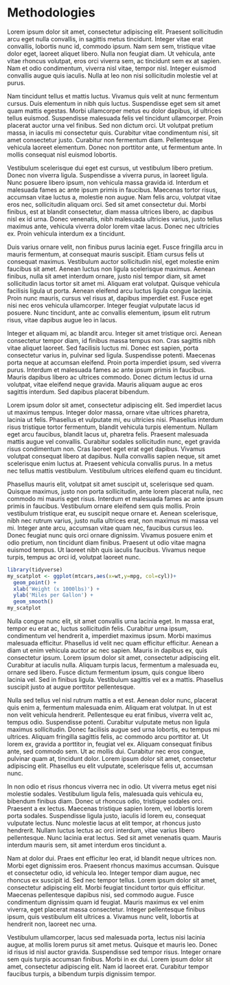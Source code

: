 # Methodologies {#methodologies}


Lorem ipsum dolor sit amet, consectetur adipiscing elit. Praesent sollicitudin arcu eget nulla convallis, in sagittis metus tincidunt. Integer vitae erat convallis, lobortis nunc id, commodo ipsum. Nam sem sem, tristique vitae dolor eget, laoreet aliquet libero. Nulla non feugiat diam. Ut vehicula, ante vitae rhoncus volutpat, eros orci viverra sem, ac tincidunt sem ex at sapien. Nam et odio condimentum, viverra nisl vitae, tempor nisl. Integer euismod convallis augue quis iaculis. Nulla at leo non nisi sollicitudin molestie vel at purus.

Nam tincidunt tellus et mattis luctus. Vivamus quis velit at nunc fermentum cursus. Duis elementum in nibh quis luctus. Suspendisse eget sem sit amet quam mattis egestas. Morbi ullamcorper metus eu dolor dapibus, id ultrices tellus euismod. Suspendisse malesuada felis vel tincidunt ullamcorper. Proin placerat auctor urna vel finibus. Sed non dictum orci. Ut volutpat pretium massa, in iaculis mi consectetur quis. Curabitur vitae condimentum nisi, sit amet consectetur justo. Curabitur non fermentum diam. Pellentesque vehicula laoreet elementum. Donec non porttitor ante, ut fermentum ante. In mollis consequat nisl euismod lobortis.

Vestibulum scelerisque dui eget est cursus, ut vestibulum libero pretium. Donec non viverra ligula. Suspendisse a viverra purus, in laoreet ligula. Nunc posuere libero ipsum, non vehicula massa gravida id. Interdum et malesuada fames ac ante ipsum primis in faucibus. Maecenas tortor risus, accumsan vitae luctus a, molestie non augue. Nam felis arcu, volutpat vitae eros nec, sollicitudin aliquam orci. Sed sit amet consectetur dui. Morbi finibus, est at blandit consectetur, diam massa ultrices libero, ac dapibus nisl ex id urna. Donec venenatis, nibh malesuada ultricies varius, justo tellus maximus ante, vehicula viverra dolor lorem vitae lacus. Donec nec ultricies ex. Proin vehicula interdum ex a tincidunt.

Duis varius ornare velit, non finibus purus lacinia eget. Fusce fringilla arcu in mauris fermentum, at consequat mauris suscipit. Etiam cursus felis ut consequat maximus. Vestibulum auctor sollicitudin nisl, eget molestie enim faucibus sit amet. Aenean luctus non ligula scelerisque maximus. Aenean finibus, nulla sit amet interdum ornare, justo nisl tempor diam, sit amet sollicitudin lacus tortor sit amet mi. Aliquam erat volutpat. Quisque vehicula facilisis ligula ut porta. Aenean eleifend arcu luctus ligula congue lacinia. Proin nunc mauris, cursus vel risus at, dapibus imperdiet est. Fusce eget nisi nec eros vehicula ullamcorper. Integer feugiat vulputate lacus id posuere. Nunc tincidunt, ante ac convallis elementum, ipsum elit rutrum risus, vitae dapibus augue leo in lacus.

Integer et aliquam mi, ac blandit arcu. Integer sit amet tristique orci. Aenean consectetur tempor diam, id finibus massa tempus non. Cras sagittis nibh vitae aliquet laoreet. Sed facilisis luctus mi. Donec est sapien, porta consectetur varius in, pulvinar sed ligula. Suspendisse potenti. Maecenas porta neque at accumsan eleifend. Proin porta imperdiet ipsum, sed viverra purus. Interdum et malesuada fames ac ante ipsum primis in faucibus. Mauris dapibus libero ac ultrices commodo. Donec dictum lectus id urna volutpat, vitae eleifend neque gravida. Mauris aliquam augue ac eros sagittis interdum. Sed dapibus placerat bibendum.

 Lorem ipsum dolor sit amet, consectetur adipiscing elit. Sed imperdiet lacus ut maximus tempus. Integer dolor massa, ornare vitae ultrices pharetra, lacinia ut felis. Phasellus et vulputate mi, eu ultricies nisi. Phasellus interdum risus tristique tortor fermentum, blandit vehicula turpis elementum. Nullam eget arcu faucibus, blandit lacus ut, pharetra felis. Praesent malesuada mattis augue vel convallis. Curabitur sodales sollicitudin nunc, eget gravida risus condimentum non. Cras laoreet eget erat eget dapibus. Vivamus volutpat consequat libero at dapibus. Nulla convallis sapien neque, sit amet scelerisque enim luctus at. Praesent vehicula convallis purus. In a metus nec tellus mattis vestibulum. Vestibulum ultrices eleifend quam eu tincidunt.

Phasellus mauris elit, volutpat sit amet suscipit ut, scelerisque sed quam. Quisque maximus, justo non porta sollicitudin, ante lorem placerat nulla, nec commodo mi mauris eget risus. Interdum et malesuada fames ac ante ipsum primis in faucibus. Vestibulum ornare eleifend sem quis mollis. Proin vestibulum tristique erat, eu suscipit neque ornare et. Aenean scelerisque, nibh nec rutrum varius, justo nulla ultrices erat, non maximus mi massa vel mi. Integer ante arcu, accumsan vitae quam nec, faucibus cursus leo. Donec feugiat nunc quis orci ornare dignissim. Vivamus posuere enim et odio pretium, non tincidunt diam finibus. Praesent ut odio vitae magna euismod tempus. Ut laoreet nibh quis iaculis faucibus. Vivamus neque turpis, tempus ac orci id, volutpat laoreet nunc.





```r
library(tidyverse)
my_scatplot <- ggplot(mtcars,aes(x=wt,y=mpg, col=cyl))+ 
  geom_point() +
  xlab('Weight (x 1000lbs)') +
  ylab('Miles per Gallon') +
  geom_smooth()
my_scatplot
```


Nulla congue nunc elit, sit amet convallis urna lacinia eget. In massa erat, tempor eu erat ac, luctus sollicitudin felis. Curabitur urna ipsum, condimentum vel hendrerit a, imperdiet maximus ipsum. Morbi maximus malesuada efficitur. Phasellus id velit nec quam efficitur efficitur. Aenean a diam ut enim vehicula auctor ac nec sapien. Mauris in dapibus ex, quis consectetur ipsum. Lorem ipsum dolor sit amet, consectetur adipiscing elit. Curabitur at iaculis nulla. Aliquam turpis lacus, fermentum a malesuada eu, ornare sed libero. Fusce dictum fermentum ipsum, quis congue libero lacinia vel. Sed in finibus ligula. Vestibulum sagittis vel ex a mattis. Phasellus suscipit justo at augue porttitor pellentesque.

Nulla sed tellus vel nisl rutrum mattis a et est. Aenean dolor nunc, placerat quis enim a, fermentum malesuada enim. Aliquam erat volutpat. In ut est non velit vehicula hendrerit. Pellentesque eu erat finibus, viverra velit ac, tempus odio. Suspendisse potenti. Curabitur vulputate metus non ligula maximus sollicitudin. Donec facilisis augue sed urna lobortis, eu tempus mi ultrices. Aliquam fringilla sagittis felis, ac commodo arcu porttitor at. Ut lorem ex, gravida a porttitor in, feugiat vel ex. Aliquam consequat finibus ante, sed commodo sem. Ut ac mollis dui. Curabitur nec eros congue, pulvinar quam at, tincidunt dolor. Lorem ipsum dolor sit amet, consectetur adipiscing elit. Phasellus eu elit vulputate, scelerisque felis ut, accumsan nunc.

In non odio et risus rhoncus viverra nec in odio. Ut viverra metus eget nisi molestie sodales. Vestibulum ligula felis, malesuada quis vehicula eu, bibendum finibus diam. Donec ut rhoncus odio, tristique sodales orci. Praesent a ex lectus. Maecenas tristique sapien lorem, vel lobortis lorem porta sodales. Suspendisse ligula justo, iaculis id lorem eu, consequat vulputate lectus. Nunc molestie lacus at elit tempor, at rhoncus justo hendrerit. Nullam luctus lectus ac orci interdum, vitae varius libero pellentesque. Nunc lacinia erat lectus. Sed sit amet venenatis quam. Mauris interdum mauris sem, sit amet interdum eros tincidunt a.



Nam at dolor dui. Praes ent efficitur leo erat, id blandit neque ultrices non. Morbi eget dignissim eros. Praesent rhoncus maximus accumsan. Quisque et consectetur odio, id vehicula leo. Integer tempor diam augue, nec rhoncus ex suscipit id. Sed nec tempor tellus. Lorem ipsum dolor sit amet, consectetur adipiscing elit. Morbi feugiat tincidunt tortor quis efficitur. Maecenas pellentesque dapibus nisi, sed commodo augue. Fusce condimentum dignissim quam id feugiat. Mauris maximus ex vel enim viverra, eget placerat massa consectetur. Integer pellentesque finibus ipsum, quis vestibulum elit ultrices a. Vivamus nunc velit, lobortis at hendrerit non, laoreet nec urna.

Vestibulum ullamcorper, lacus sed malesuada porta, lectus nisi lacinia augue, at mollis lorem purus sit amet metus. Quisque et mauris leo. Donec id risus id nisl auctor gravida. Suspendisse sed tempor risus. Integer ornare sem quis turpis accumsan finibus. Morbi in ex dui. Lorem ipsum dolor sit amet, consectetur adipiscing elit. Nam id laoreet erat. Curabitur tempor faucibus turpis, a bibendum turpis dignissim tempor.

